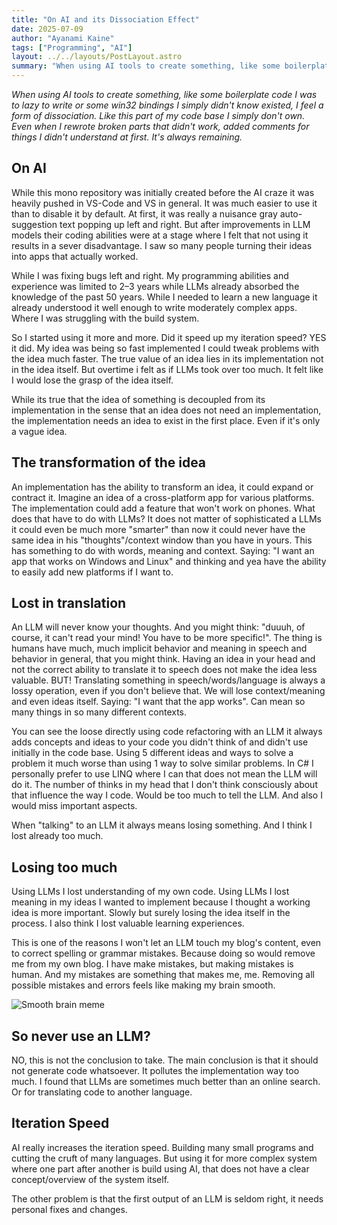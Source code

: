 ```yaml
---
title: "On AI and its Dissociation Effect"
date: 2025-07-09
author: "Ayanami Kaine"
tags: ["Programming", "AI"]
layout: ../../layouts/PostLayout.astro
summary: "When using AI tools to create something, like some boilerplate code I was to lazy to write or some win32 bindings I simply didnt know existed, I feel a form of dissociation. Like this part of my code base I simply dont own. Even when I rewrote broken parts that didnt work, added comments for things I didnt understand at first. It aways Remains"
---
```


*When using AI tools to create something, like some boilerplate code I was to lazy to write or some win32 bindings I simply didn't know existed, I feel a form of dissociation. Like this part of my code base I simply don't own. Even when I rewrote broken parts that didn't work, added comments for things I didn't understand at first. It's always remaining.*

## On AI

While this mono repository was initially created before the AI craze it was heavily pushed in VS-Code and VS in general. It was much easier to use it than to disable it by default. At first, it was really a nuisance gray auto-suggestion text popping up left and right. But after improvements in LLM models their coding abilities were at a stage where I felt that not using it results in a sever disadvantage. I saw so many people turning their ideas into apps that actually worked.

While I was fixing bugs left and right. My programming abilities and experience was limited to 2–3 years while LLMs already absorbed the knowledge of the past 50 years. While I needed to learn a new language it already understood it well enough to write moderately complex apps. Where I was struggling with the build system.

So I started using it more and more. Did it speed up my iteration speed? YES it did. My idea was being so fast implemented I could tweak problems with the idea much faster. The true value of an idea lies in its implementation not in the idea itself. But overtime i felt as if LLMs took over too much. It felt like I would lose the grasp of the idea itself.

While its true that the idea of something is decoupled from its implementation in the sense that an idea does not need an implementation, the implementation needs an idea to exist in the first place. Even if it's only a vague idea.

## The transformation of the idea

An implementation has the ability to transform an idea, it could expand or contract it. Imagine an idea of a cross-platform app for various platforms. The implementation could add a feature that won't work on phones. What does that have to do with LLMs? It does not matter of sophisticated a LLMs it could even be much more "smarter" than now it could never have the same idea in his "thoughts"/context window than you have in yours. This has something to do with words, meaning and context. Saying: "I want an app that works on Windows and Linux" and thinking and yea have the ability to easily add new platforms if I want to.

## Lost in translation

An LLM will never know your thoughts. And you might think: "duuuh, of course, it can't read your mind! You have to be more specific!". The thing is humans have much, much implicit behavior and meaning in speech and behavior in general, that you might think. Having an idea in your head and not the correct ability to translate it to speech does not make the idea less valuable. BUT! Translating something in speech/words/language is always a lossy operation, even if you don't believe that. We will lose context/meaning and even ideas itself. Saying: "I want that the app works". Can mean so many things in so many different contexts.

You can see the loose directly using code refactoring with an LLM it always adds concepts and ideas to your code you didn't think of and didn't use initially in the code base. Using 5 different ideas and ways to solve a problem it much worse than using 1 way to solve similar problems. In C# I personally prefer to use LINQ where I can that does not mean the LLM will do it. The number of thinks in my head that I don't think consciously about that influence the way I code. Would be too much to tell the LLM. And also I would miss important aspects.

When "talking" to an LLM it always means losing something. And I think I lost already too much.

## Losing too much

Using LLMs I lost understanding of my own code. Using LLMs I lost meaning in my ideas I wanted to implement because I thought a working idea is more important. Slowly but surely losing the idea itself in the process.
I also think I lost valuable learning experiences.

This is one of the reasons I won't let an LLM touch my blog's content, even to correct spelling or grammar mistakes. Because doing so would remove me from my own blog. I have make mistakes, but making mistakes is human. And my mistakes are something that makes me, me. Removing all possible mistakes and errors feels like making my brain smooth.

![Smooth brain meme](/smoth_brain.webp)


## So never use an LLM?

NO, this is not the conclusion to take. The main conclusion is that it should not generate code whatsoever. It pollutes the implementation way too much. I found that LLMs are sometimes much better than an online search. Or for translating code to another language.

## Iteration Speed

AI really increases the iteration speed. Building many small programs and cutting the cruft of many languages. But using it for more complex system where one part after another is build using AI, that does not have a clear concept/overview of the system itself. 

The other problem is that the first output of an LLM is seldom right, it needs personal fixes and changes. 
